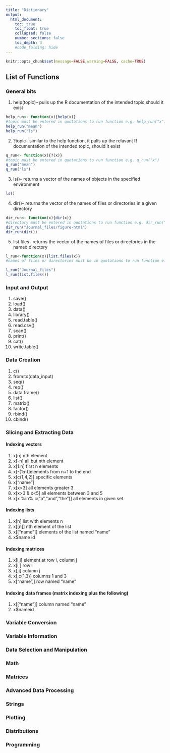 ```yaml
---
title: "Dictionary"
output:
  html_document:
    toc: true
    toc_float: true
    collapsed: false
    number_sections: false
    toc_depth: 3
    #code_folding: hide
---
```

```r
knitr::opts_chunk$set(message=FALSE,warning=FALSE, cache=TRUE)
```

## List of Functions

### General bits

1. help(topic)-- pulls up the R documentation of the intended topic,should it exist

```r
help_run<- function(x){help(x)}
#topic must be entered in quotations to run function e.g. help_run("x")
help_run("mean")
help_run("ls")
```

2. ?topic-- similar to the help function, it pulls up the relavant R documentation of the intended topic, should it exist

```r
q_run<- function(x){?(x)}
#topic must be entered in quotations to run function e.g. q_run("x")
q_run("mean")
q_run("ls")
```

3. ls()-- returns a vector of the names of objects in the specified environment

```r
ls()
```

4. dir()-- returns the vector of the names of files or directories in a given directory

```r
dir_run<- function(x){dir(x)}
#directory must be entered in quotations to run function e.g. dir_run("x")
dir_run("Journal_files/figure-html")
dir_run(dir())
```


5. list.files-- returns the vector of the names of files or directories in the named directory

```r
l_run<-function(x){list.files(x)}
#names of files or directories must be in quotations to run function e.g. l_run("x")

l_run("Journal_files")
l_run(list.files())
```

### Input and Output

1. save()
2. load()
3. data()
4. library()
5. read.table()
6. read.csv()
7. scan()
8. print()
9. cat()
10. write.table()

### Data Creation

1. c()
2. from:to(data_input)
3. seq()
4. rep()
5. data.frame()
6. list()
7. matrix()
8. factor()
9. rbind()
10. cbind()

### Slicing and Extracting Data
#### Indexing vectors

1. x[n] nth element
2. x[-n] all but nth element
3. x[1:n] first n elements
4. x[-(1:n)]elements from n+1 to the end
5. x[c(1,4,2)] specific elements
6. x["name"]
7. x[x>3] all elements greater 3
8. x[x>3 & x<5] all elements between 3 and 5
9. x[x %in% c("a","and","the")] all elements in given set

#### Indexing lists

1. x[n] list with elements n
2. x[[n]] nth element of the list
3. x[["name"]] elements of the list named "name"
4. x$name id


#### Indexing matrices

1. x[i,j] element at row i, column j
2. x[i,] row i
3. x[,j] column j
4. x[,c(1,3)] columns 1 and 3
5. x["name",] row named "name"

#### Indexing data frames (matrix indexing plus the following)

1. x[["name"]] column named "name"
2. x$nameid


### Variable Conversion

### Variable Information

### Data Selection and Manipulation

### Math

### Matrices

### Advanced Data Processing

### Strings

### Plotting

### Distributions

### Programming